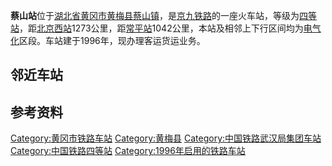 {{Infobox China railway station
|车站名称 = 蔡山站
|图片 = 
|图片介绍 = 
|车站名称拼音 = CaiShan
|英文名称 = Caishan Railway Station
|车站代码 = 25304<ref>根据《中华人民共和国铁路车站代码》（GB/T10302-2010）</ref>
|电报码 = CON
|拼音码 = CSH
|车站位置 = [[湖北省|湖北省]][[黄冈市|黄冈市]][[黄梅县|黄梅县]]
|坐标 = {{coord|29|53|40|N|115|46|58|E|display=inline,title}}
|车站类型 = 客货运站
|技术性质 = 中间站、局界站
|业务性质 = 客、货运站
|始建时间 = 
|开通运营 = 1996年9月1日
|归属 = [[武汉铁路局|武汉铁路局]]麻城车务段
|线路 = [[京九铁路|京九铁路]]
|车站等级 = [[四等站_(中国)|四等站]]
|月台数目 = 2
|站台面 = 3
|股道数目 = 4
|route_map={{黄冈市铁路车站RDT/蔡山站}}
}} 

'''蔡山站'''位于[[湖北省|湖北省]][[黄冈市|黄冈市]][[黄梅县|黄梅县]][[蔡山镇|蔡山镇]]，是[[京九铁路|京九铁路]]的一座火车站，等级为[[四等站_(中国)|四等站]]，距[[北京西站|北京西站]]1273公里，距[[常平站|常平站]]1042公里，本站及相邻上下行区间均为[[电气化|电气化]]区段。车站建于1996年，现办理客运货运业务。

==邻近车站==
{{Start rail box|[[中国铁路|中国铁路]]}}
{{s-inop|[[武穴站|武穴站]]|{{站|北京西}}方向}}
{{s-line|[[京九铁路|京九铁路]]<br />← 17km 蔡山站 14km →}}
{{s-inop|[[孔垄站|孔垄站]]|{{站|常平}}方向}}
{{End box}}

==参考资料==
{{reflist}}

{{京九铁路}}
[[Category:黄冈市铁路车站|Category:黄冈市铁路车站]]
[[Category:黄梅县|Category:黄梅县]]
[[Category:中国铁路武汉局集团车站|Category:中国铁路武汉局集团车站]]
[[Category:中国铁路四等站|Category:中国铁路四等站]]
[[Category:1996年启用的铁路车站|Category:1996年启用的铁路车站]]